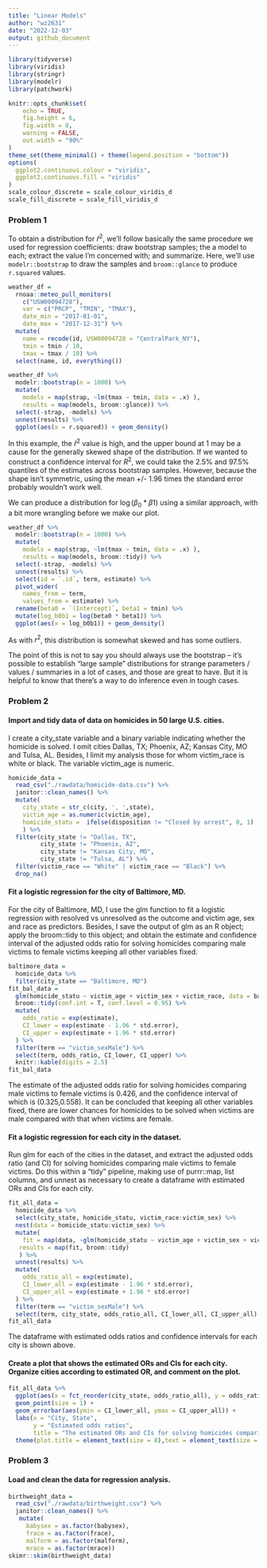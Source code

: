 ```yaml
---
title: "Linear Models"
author: "wz2631"
date: "2022-12-03"
output: github_document
---
```


```r
library(tidyverse)
library(viridis)
library(stringr)
library(modelr)
library(patchwork)

knitr::opts_chunk$set(
	echo = TRUE,
	fig.height = 6,
	fig.width = 8,
	warning = FALSE,
	out.width = "90%"
)
theme_set(theme_minimal() + theme(legend.position = "bottom"))
options(
  ggplot2.continuous.colour = "viridis",
  ggplot2.continuous.fill = "viridis"
)
scale_colour_discrete = scale_colour_viridis_d
scale_fill_discrete = scale_fill_viridis_d
```

### Problem 1

To obtain a distribution for $\hat{r}^2$, we'll follow basically the same procedure we used for regression coefficients: draw bootstrap samples; the a model to each; extract the value I'm concerned with; and summarize. Here, we'll use `modelr::bootstrap` to draw the samples and `broom::glance` to produce `r.squared` values. 

```r
weather_df = 
  rnoaa::meteo_pull_monitors(
    c("USW00094728"),
    var = c("PRCP", "TMIN", "TMAX"), 
    date_min = "2017-01-01",
    date_max = "2017-12-31") %>%
  mutate(
    name = recode(id, USW00094728 = "CentralPark_NY"),
    tmin = tmin / 10,
    tmax = tmax / 10) %>%
  select(name, id, everything())
```


```r
weather_df %>% 
  modelr::bootstrap(n = 1000) %>% 
  mutate(
    models = map(strap, ~lm(tmax ~ tmin, data = .x) ),
    results = map(models, broom::glance)) %>% 
  select(-strap, -models) %>% 
  unnest(results) %>% 
  ggplot(aes(x = r.squared)) + geom_density()
```

In this example, the $\hat{r}^2$ value is high, and the upper bound at 1 may be a cause for the generally skewed shape of the distribution. If we wanted to construct a confidence interval for $R^2$, we could take the 2.5% and 97.5% quantiles of the estimates across bootstrap samples. However, because the shape isn't symmetric, using the mean +/- 1.96 times the standard error probably wouldn't work well.

We can produce a distribution for $\log(\beta_0 * \beta1)$ using a similar approach, with a bit more wrangling before we make our plot.

```r
weather_df %>% 
  modelr::bootstrap(n = 1000) %>% 
  mutate(
    models = map(strap, ~lm(tmax ~ tmin, data = .x) ),
    results = map(models, broom::tidy)) %>% 
  select(-strap, -models) %>% 
  unnest(results) %>% 
  select(id = `.id`, term, estimate) %>% 
  pivot_wider(
    names_from = term, 
    values_from = estimate) %>% 
  rename(beta0 = `(Intercept)`, beta1 = tmin) %>% 
  mutate(log_b0b1 = log(beta0 * beta1)) %>% 
  ggplot(aes(x = log_b0b1)) + geom_density()
```

As with $r^2$, this distribution is somewhat skewed and has some outliers. 

The point of this is not to say you should always use the bootstrap -- it's possible to establish "large sample" distributions for strange parameters / values / summaries in a lot of cases, and those are great to have. But it is helpful to know that there's a way to do inference even in tough cases. 

### Problem 2

#### Import and tidy data of data on homicides in 50 large U.S. cities. 
I create a city_state variable and a binary variable indicating whether the homicide is solved. I omit cities Dallas, TX; Phoenix, AZ; Kansas City, MO and Tulsa, AL. Besides, I limit my analysis those for whom victim_race is white or black. The variable victim_age is numeric.
```r
homicide_data = 
  read_csv("./rawdata/homicide-data.csv") %>% 
  janitor::clean_names() %>% 
  mutate(
    city_state = str_c(city, ', ',state),
    victim_age = as.numeric(victim_age),
    homicide_statu =  ifelse(disposition != "Closed by arrest", 0, 1)
    ) %>% 
  filter(city_state != "Dallas, TX",
         city_state != "Phoenix, AZ",
         city_state != "Kansas City, MO",
         city_state != "Tulsa, AL") %>% 
  filter(victim_race == "White" | victim_race == "Black") %>% 
  drop_na()
```

#### Fit a logistic regression for the city of Baltimore, MD.
For the city of Baltimore, MD, I use the glm function to fit a logistic regression with resolved vs unresolved as the outcome and victim age, sex and race as predictors. Besides, I save the output of glm as an R object; apply the broom::tidy to this object; and obtain the estimate and confidence interval of the adjusted odds ratio for solving homicides comparing male victims to female victims keeping all other variables fixed.
```r
baltimore_data = 
  homicide_data %>% 
  filter(city_state == "Baltimore, MD")
fit_bal_data = 
  glm(homicide_statu ~ victim_age + victim_sex + victim_race, data = baltimore_data, family = binomial) %>% 
  broom::tidy(conf.int = T, conf.level = 0.95) %>% 
  mutate(
    odds_ratio = exp(estimate),
    CI_lower = exp(estimate - 1.96 * std.error),
    CI_upper = exp(estimate + 1.96 * std.error)
  ) %>% 
  filter(term == "victim_sexMale") %>% 
  select(term, odds_ratio, CI_lower, CI_upper) %>% 
  knitr::kable(digits = 2.5)
fit_bal_data
```
The estimate of the adjusted odds ratio for solving homicides comparing male victims to female victims is 0.426, and the confidence interval of which is (0.325,0.558). It can be concluded that keeping all other variables fixed, there are lower chances for homicides to be solved when victims are male compared with that when victims are female.

#### Fit a logistic regression for each city in the dataset.
Run glm for each of the cities in the dataset, and extract the adjusted odds ratio (and CI) for solving homicides comparing male victims to female victims. Do this within a “tidy” pipeline, making use of purrr::map, list columns, and unnest as necessary to create a dataframe with estimated ORs and CIs for each city.
```r
fit_all_data =
  homicide_data %>% 
  select(city_state, homicide_statu, victim_race:victim_sex) %>% 
  nest(data = homicide_statu:victim_sex) %>% 
  mutate(
    fit = map(data, ~glm(homicide_statu ~ victim_age + victim_sex + victim_race, data =.x, family = binomial())),
   results = map(fit, broom::tidy)
   ) %>%
  unnest(results) %>%
  mutate(
    odds_ratio_all = exp(estimate),
    CI_lower_all = exp(estimate - 1.96 * std.error),
    CI_upper_all = exp(estimate + 1.96 * std.error)
  ) %>% 
  filter(term == "victim_sexMale") %>% 
  select(term, city_state, odds_ratio_all, CI_lower_all, CI_upper_all) 
fit_all_data
```
The dataframe with estimated odds ratios and confidence intervals for each city is shown above.

#### Create a plot that shows the estimated ORs and CIs for each city. Organize cities according to estimated OR, and comment on the plot.
```r
fit_all_data %>%
  ggplot(aes(x = fct_reorder(city_state, odds_ratio_all), y = odds_ratio_all)) +
  geom_point(size = 1) +
  geom_errorbar(aes(ymin = CI_lower_all, ymax = CI_upper_all)) +
  labs(x = "City, State",
       y = "Estimated odds ratios",
       title = "The estimated ORs and CIs for solving homicides comparing male victims to female victims in 50 cities") +
  theme(plot.title = element_text(size = 8),text = element_text(size = 6), axis.text.x = element_text(angle = 90)) 
```

### Problem 3
#### Load and clean the data for regression analysis.
```r
birthweight_data = 
  read_csv("./rawdata/birthweight.csv") %>% 
  janitor::clean_names() %>% 
   mutate(
     babysex = as.factor(babysex),
     frace = as.factor(frace),
     malform = as.factor(malform),
     mrace = as.factor(mrace))
skimr::skim(birthweight_data)
```

